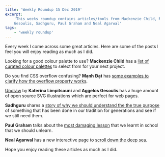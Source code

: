 ```yaml
---
title: 'Weekly Roundup 15 Dec 2019'
excerpt:
    'This weeks roundup contains articles/tools from Mackenzie Child, Mạnh Đạt, Katerina Limpitsouni and Aggelos
    Gesoulis, Sadhguru, Paul Graham and Neal Agarwal'
tags:
    - 'weekly roundup'
---
```


Every week I come across some great articles. Here are some of the posts I feel you will enjoy reading as much as I did.

Looking for a good colour palette to use? **Mackenzie Child** has a
[list of curated colour palettes](https://www.happyhues.co/) to select from for your next project.

Do you find CSS overflow confusing? **Mạnh Đạt** has
[some examples to clarify how the overflow property works](https://dev.to/datmt/understanding-overflow-in-css-pb).

[Undraw](https://undraw.co/) by **Katerina Limpitsouni** and **Aggelos Gesoulis** has a huge amount of open source SVG
illustrations which are perfect for web pages.

**Sadhguru** shares a
[story of why we should understand the the true purpose](https://isha.sadhguru.org/global/en/wisdom/article/blind-man-lamp-zen-story)
of something that has been done in our tradition for generations and see if we still need them.

**Paul Graham** talks about the [most damaging lesson](http://paulgraham.com/lesson.html) that we learnt in school that
we should unlearn.

**Neal Agarwal** has a new interactive page to [scroll down the deep sea](https://neal.fun/deep-sea/).

Hope you enjoy reading these articles as much as I did.

